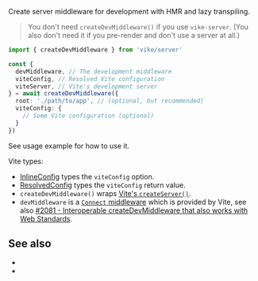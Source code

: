 
Create server middleware for development with <Link href="/glossary#hmr">HMR</Link> and <Link href="/lazy-transpiling">lazy transpiling</Link>.

> You don't need `createDevMiddleware()` if you use <Link href="/vike-server">`vike-server`</Link>. (You also don't need it if you <Link href="/pre-rendering">pre-render</Link> and don't use a server at all.)

```ts
import { createDevMiddleware } from 'vike/server'

const {
  devMiddleware, // The development middleware
  viteConfig, // Resolved Vite configuration
  viteServer, // Vite's development server
} = await createDevMiddleware({
  root: './path/to/app', // (optional, but recommended)
  viteConfig: {
    // Some Vite configuration (optional)
  }
})
```

See <Link href="/renderPage#usage">usage example</Link> for how to use it.

Vite types:
- [InlineConfig](https://vite.dev/guide/api-javascript.html#inlineconfig) types the `viteConfig` option.
- [ResolvedConfig](https://vite.dev/guide/api-javascript.html#resolvedconfig) types the `viteConfig` return value.
- `createDevMiddleware()` wraps [Vite's `createServer()`](https://vite.dev/guide/api-javascript.html#createserver).
- `devMiddleware` is a [`Connect` middleware](https://www.npmjs.com/package/connect) which is provided by Vite, see also [#2081 - Interoperable createDevMiddleware that also works with Web Standards](https://github.com/vikejs/vike/issues/2081).


## See also

- <Link href="/renderPage" />
- <Link href="/api" />
